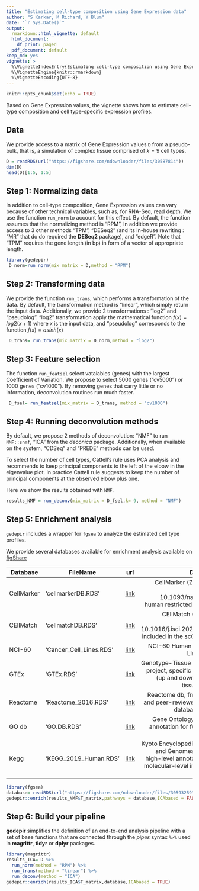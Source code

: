 ```yaml
---
title: "Estimating cell-type composition using Gene Expression data"
author: "S Karkar, M Richard, Y Blum"
date: "`r Sys.Date()`"
output:
  rmarkdown::html_vignette: default
  html_document:
    df_print: paged
  pdf_document: default
keep_md: yes
vignette: >
  %\VignetteIndexEntry{Estimating cell-type composition using Gene Expression data}
  %\VignetteEngine{knitr::rmarkdown} 
  %\VignetteEncoding{UTF-8}
---
```


```r
knitr::opts_chunk$set(echo = TRUE)
```

Based on Gene Expression values, the vignette shows how to estimate cell-type composition and cell type-specific expression profiles.

## Data

We provide access to a matrix of Gene Expression values `D` from a pseudo-bulk, that is, a simulation of complex tissue comprised of $k=9$ cell types.


```r
D = readRDS(url("https://figshare.com/ndownloader/files/30587814"))
dim(D)
head(D)[1:5, 1:5]

```


## Step 1: Normalizing data

In addition to cell-type composition, Gene Expression values can vary because of other technical variables, such as, for RNA-Seq, read depth. We use the function `run_norm` to account for this effect. By default, the function assumes that the normalizing method is "RPM", In addition we provide access to 3 other methods "TPM", "DESeq2" (and its in-house rewriting : "MR" that do do required the **DESeq2** package), and "edgeR". Note that "TPM" requires the gene length (in bp) in form of a vector of appropriate length.   

  
```r
library(gedepir)
 D_norm=run_norm(mix_matrix = D,method = "RPM")
```

## Step 2: Transforming data 

We provide the function `run_trans`, which performs a transformation of the data. By default, the transformation method is "linear", which simply return the input data. Additionally, we provide 2 transformations : "log2" and "pseudolog". "log2" transformation apply the mathematical function $f(x)=log2(x+1)$ where $x$ is the input data, and "pseudolog" corresponds to the function $f(x)=asinh(x)$  

 
```r
 D_trans= run_trans(mix_matrix = D_norm,method = "log2")
```


## Step 3: Feature selection 

The function `run_featsel` select vataiables (genes) with the largest Coefficient of Variation.
We propose to select 5000 genes ("cv5000") or 1000 genes ("cv1000"). By removing genes that carry little or no information, deconvolution routines run much faster.

```r
 D_fsel= run_featsel(mix_matrix = D_trans, method = "cv1000")
```

## Step 4: Running deconvolution methods

By default, we propose 2 methods of deconvolution: "NMF" to run `NMF::snmf`, "ICA" from the *deconica* package. Additionally, when available on the system, "CDSeq" and "PREDE" methods can be used. 

To select the number of cell types, Cattell's rule uses PCA analysis and recommends to keep principal components to the left of the elbow in the eigenvalue plot. In practice Cattell rule suggests to keep the number of principal components at the observed elbow plus one.

Here we show the results obtained with `NMF`.
```r
results_NMF = run_deconv(mix_matrix = D_fsel,k= 9, method = "NMF")
```



## Step 5: Enrichment analysis
`gedepir` includes a wrapper for `fgsea` to analyze  the estimated cell type profiles.

We provide several databases available for enrichment analysis available on [figShare](https://figshare.com/articles/dataset/Database_for_enrichment_analysis/16546470)

Database| FileName | url | Description 
-----|-----|-----|-----:
CellMarker| 'cellmarkerDB.RDS'| [link](https://figshare.com/ndownloader/files/30904705) | CellMarker (Zhang et al., 2019, DOI: 10.1093/nar/gky900), human restricted marker file
CEllMatch|'cellmatchDB.RDS' |[link](https://figshare.com/ndownloader/files/30904711) |  CEllMatch (Shao et al, 2020,DOI: 10.1016/j.isci.2020.100882, included in the [scCATCH tool](https://github.com/ZJUFanLab/scCATCH/tree/master/R)
NCI-60  |  'Cancer_Cell_Lines.RDS' | [link](https://figshare.com/ndownloader/files/30593271) | NCI-60 Human Tumor Cell Lines Screen 
GTEx | 'GTEx.RDS'|[link](https://figshare.com/ndownloader/files/30593274)|  Genotype-Tissue Expression project, specific expression (up and down) for 2918 tissue samples
Reactome | 'Reactome_2016.RDS' | [link](https://figshare.com/ndownloader/files/30593277) |Reactome db, free, curated and peer-reviewed pathway database.  v.2016
GO db|  'GO.DB.RDS'  | [link](https://figshare.com/ndownloader/files/30593280)| Gene Ontology database,  annotation for functions of genes
Kegg  |  'KEGG_2019_Human.RDS' | [link](https://figshare.com/ndownloader/files/30593283) |   Kyoto Encyclopedia of Genes and Genomes database, high-level annotations from molecular-level information, v.2019
  



```r
library(fgsea)
database= readRDS(url("https://figshare.com/ndownloader/files/30593259"))
gedepir::enrich(results_NMF$T_matrix,pathways = database,ICAbased = FALSE, fdr = FALSE)
```

## Step 6: Build your pipeline
**gedepir** simplifies the definition of an end-to-end analysis pipeline with a set of base functions that are connected through the *pipes* syntax `  %>% `  used in **magrittr**,   **tidyr** or   **dplyr**  packages.
```r
library(magrittr)
results_ICA= D %>%
  run_norm(method = "RPM") %>%
  run_trans(method = "linear") %>%
  run_deconv(method = "ICA")
gedepir::enrich(results_ICA$T_matrix,database,ICAbased = TRUE)
```

